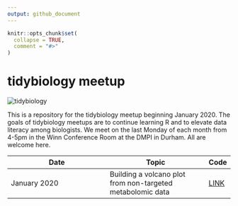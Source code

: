 ```yaml
---
output: github_document
---
```


<!-- README.md is generated from README.Rmd. Please edit that file -->

```r
knitr::opts_chunk$set(
  collapse = TRUE,
  comment = "#>"
)
```
# tidybiology meetup
![tidybiology](README_files/figure-gfm/tidybiology_channel_art.png)
<!-- badges: start -->
<!-- badges: end -->

This is a repository for the tidybiology meetup beginning January 2020. The goals of tidybiology meetups are to continue learning R and to elevate data literacy among biologists. We meet on the last Monday of each month from 4-5pm in the Winn Conference Room at the DMPI in Durham. All are welcome here.

| Date  | Topic | Code | 
| ------------- | ------------- | --- | 
| January 2020 | Building a volcano plot from non-targeted metabolomic data | [LINK](2020_01/code) |
